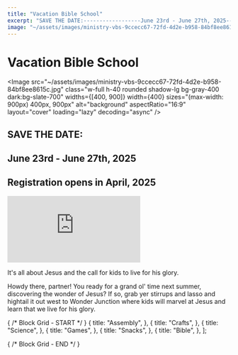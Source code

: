 ```yaml
---
title: "Vacation Bible School"
excerpt: "SAVE THE DATE:------------------June 23rd - June 27th, 2025---------------------------Re..."
image: "~/assets/images/ministry-vbs-9ccecc67-72fd-4d2e-b958-84bf8ee8615c.jpg"
---
```



Vacation Bible School
=====================

<Image src="~/assets/images/ministry-vbs-9ccecc67-72fd-4d2e-b958-84bf8ee8615c.jpg" class="w-full h-40 rounded shadow-lg bg-gray-400 dark:bg-slate-700" widths={[400, 900]} width={400} sizes="(max-width: 900px) 400px, 900px" alt="background" aspectRatio="16:9" layout="cover" loading="lazy" decoding="async" />

**SAVE THE DATE:**
------------------

June 23rd - June 27th, 2025
---------------------------

**Registration opens in April, 2025**
-------------------------------------

<div class="aspect-w-16 aspect-h-9 my-14">
    <iframe src="https://www.youtube.com/embed/x-Pmdbco10w?rel=0" allow="accelerometer; autoplay; encrypted-media; gyroscope; picture-in-picture" allowfullscreen="1" frameborder="0" title="Video Embed"></iframe>
</div>


It's all about Jesus and the call for kids to live for his glory.  
  
Howdy there, partner! You ready for a grand ol' time next summer, discovering the wonder of Jesus? If so, grab yer stirrups and lasso and hightail it out west to Wonder Junction where kids will marvel at Jesus and learn that we live for his glory.

{ /* Block Grid - START */ }
    {
        title: "Assembly",
    },
    {
        title: "Crafts",
    },
    {
        title: "Science",
    },
    {
        title: "Games",
    },
    {
        title: "Snacks",
    },
    {
        title: "Bible",
    },
];

<BlockGrid items={items_107ef64e_a99d_4c8c_bc43_eaa258f3b33f} columns={3} />
{ /* Block Grid - END */ }